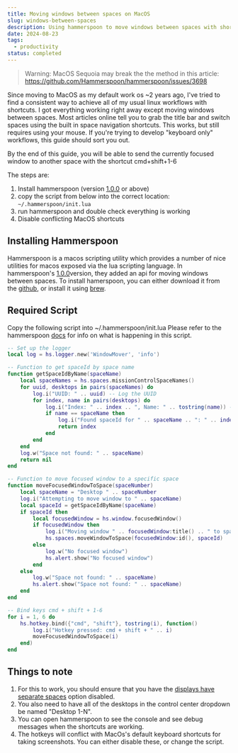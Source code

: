 ```yaml
---
title: Moving windows between spaces on MacOS
slug: windows-between-spaces
description: Using hammerspoon to move windows between spaces with shortcuts on MacOS
date: 2024-08-23
tags:
  - productivity
status: completed
---
```


> Warning: MacOS Sequoia may break the the method in this article:\
> https://github.com/Hammerspoon/hammerspoon/issues/3698

Since moving to MacOS as my default work os ~2 years ago, I've tried to find a consistent way to achieve all of my usual linux workflows with shortcuts. I got everything working right away except moving windows between spaces. Most articles online tell you to grab the title bar and switch spaces using the built in space navigation shortcuts. This works, but still requires using your mouse. If you're trying to develop "keyboard only" workflows, this guide should sort you out.

By the end of this guide, you will be able to send the currently focused window to another space with the shortcut cmd+shift+1-6

The steps are:
1. Install hammerspoon (version [1.0.0](https://www.hammerspoon.org/releasenotes/1.0.0.html) or above)
2. copy the script from below into the correct location:  `~/.hammerspoon/init.lua`
3. run hammerspoon and double check everything is working
4. Disable conflicting MacOS shortcuts
## Installing Hammerspoon
Hammerspoon is a macos scripting utility which provides a number of nice utilities for macos exposed via the lua scripting language. In hammerspoon's [1.0.0](https://www.hammerspoon.org/releasenotes/1.0.0.html)version, they added an api for moving windows between spaces.
To install hamerspoon, you can either download it from the [github](https://github.com/Hammerspoon/hammerspoon/releases/tag/1.0.0), or install it using [brew](https://formulae.brew.sh/cask/hammerspoon).
## Required Script
Copy the following script into ~/.hammerspoon/init.lua
Please refer to the hammerspoon [docs]() for info on what is happening in this script.
```lua
-- Set up the logger
local log = hs.logger.new('WindowMover', 'info')

-- Function to get spaceId by space name
function getSpaceIdByName(spaceName)
    local spaceNames = hs.spaces.missionControlSpaceNames()
    for uuid, desktops in pairs(spaceNames) do
        log.i("UUID: " .. uuid) -- Log the UUID
        for index, name in pairs(desktops) do
            log.i("Index: " .. index .. ", Name: " .. tostring(name)) -- Log the index and name
            if name == spaceName then
                log.i("Found spaceId for " .. spaceName .. ": " .. index)
                return index
            end
        end
    end
    log.w("Space not found: " .. spaceName)
    return nil
end

-- Function to move focused window to a specific space
function moveFocusedWindowToSpace(spaceNumber)
    local spaceName = "Desktop " .. spaceNumber
    log.i("Attempting to move window to " .. spaceName)
    local spaceId = getSpaceIdByName(spaceName)
    if spaceId then
        local focusedWindow = hs.window.focusedWindow()
        if focusedWindow then
            log.i("Moving window " .. focusedWindow:title() .. " to spaceId " .. spaceId)
            hs.spaces.moveWindowToSpace(focusedWindow:id(), spaceId)
        else
            log.w("No focused window")
            hs.alert.show("No focused window")
        end
    else
        log.w("Space not found: " .. spaceName)
        hs.alert.show("Space not found: " .. spaceName)
    end
end

-- Bind keys cmd + shift + 1-6
for i = 1, 6 do
    hs.hotkey.bind({"cmd", "shift"}, tostring(i), function()
        log.i("Hotkey pressed: cmd + shift + " .. i)
        moveFocusedWindowToSpace(i)
    end)
end
```

## Things to note
1. For this to work, you should ensure that you have the [displays have separate spaces](https://www.howtogeek.com/180677/mission-control-101-how-to-use-multiple-desktops-on-a-mac/) option disabled.
2. You also need to have all of the desktops in the control center dropdown be named "Desktop 1-N".
3. You can open hammerspoon to see the console and see debug messages when the shortcuts are working.
4. The hotkeys will conflict with MacOs's default keyboard shortcuts for taking screenshots. You can either disable these, or change the script.
